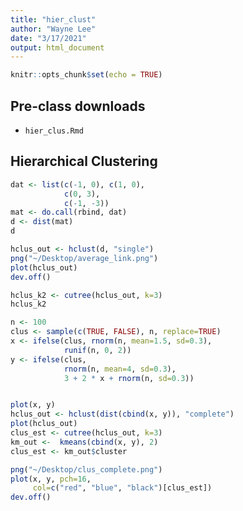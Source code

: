 ```yaml
---
title: "hier_clust"
author: "Wayne Lee"
date: "3/17/2021"
output: html_document
---
```


```r
knitr::opts_chunk$set(echo = TRUE)
```

## Pre-class downloads
- `hier_clus.Rmd`

## Hierarchical Clustering

```r
dat <- list(c(-1, 0), c(1, 0),
            c(0, 3),
            c(-1, -3))
mat <- do.call(rbind, dat)
d <- dist(mat)
d
```


```r
hclus_out <- hclust(d, "single")
png("~/Desktop/average_link.png")
plot(hclus_out)
dev.off()

hclus_k2 <- cutree(hclus_out, k=3)
hclus_k2
```

```r
n <- 100
clus <- sample(c(TRUE, FALSE), n, replace=TRUE)
x <- ifelse(clus, rnorm(n, mean=1.5, sd=0.3),
            runif(n, 0, 2))
y <- ifelse(clus,
            rnorm(n, mean=4, sd=0.3),
            3 + 2 * x + rnorm(n, sd=0.3))


plot(x, y)
hclus_out <- hclust(dist(cbind(x, y)), "complete")
plot(hclus_out)
clus_est <- cutree(hclus_out, k=3)
km_out <-  kmeans(cbind(x, y), 2)
clus_est <- km_out$cluster

png("~/Desktop/clus_complete.png")
plot(x, y, pch=16,
     col=c("red", "blue", "black")[clus_est])
dev.off()

```

